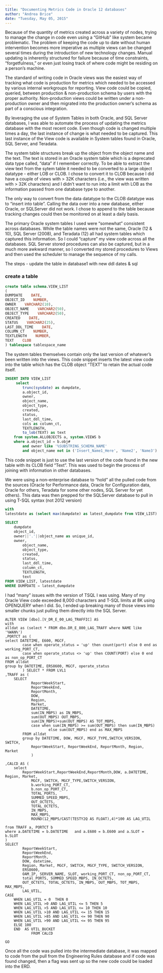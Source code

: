 ```yaml
---
title: "Documenting Metrics Code in Oracle 12 databases"
author: "Andrea Brice"
date: "Tuesday, May 05, 2015"
---
```



Because of the quantity of metrics created across a variety of nodes, trying to manage the change in code even using a "GitHub" like system became problematic.  The problem of keeping the code up to date without human intervention becomes more imperative as multiple views can be changed several times during the introduction of new technology changes.  Manual updating is inherently structured for failure because of time constraints, "forgetfulness," or even just losing track of where code might be residing on a person's machine.

The standard of writing code in Oracle views was the easiest way of tracking what code is production for metrics which needed to be accessed by various internal workgroups for reporting.  View code could be copied, queried, between production & non-production schema by users with the proper authority.  Non-production views could be written under a non-production owner and then migrated into the production owner's schema as part of a conscious integration.

By leveraging the use of System Tables in both Oracle, and SQL Server databases, I was able to automate the process of updating the metrics database with the most recent code.  Even though code is changed multiple times a day, the last instance of change is what needed to be captured.  This last instance of the View code is available in System tables found in Oracle, SQL Server, and Teradata.  

The system table structures break up the object from the object name and the text.  The text is stored in an Oracle system table which is a deprecated data type called, "data" if I remember correctly.  To be able to extract the view text from the sytem table it needed to be converted to a large object datatype - either LOB or CLOB.  I chose to convert it to CLOB because I did have a couple of views with > 32K characters (i.e., the view was written with > 32K characters) and I didn't want to run into a limit with LOB as the information passed from one database type to another.  

The only way to convert from the data datatype to the CLOB datatype was to "insert into table".  Calling the data over into a new database, either Oracle, or SQLServer did not work.  I chose to append to the table because tracking changes could then be monitored on at least a daily basis.

The primary Oracle system tables I used were "somewhat" consistent across databases.  While the table names were not the same, Oracle (12 & 10), SQL Server (2008), and Teradata (12) all had system tables which captured this information.  So I could "capture" my view code across all the databases.  SQL Server stored procedures can also be captured, but in a much more awkward manner, so I converted my stored procedures to Views and then used the scheduler to manage the sequence of my calls.


The steps
- update the table in database1 with new ddl dates & sql

### create a table
```sql
create table schema.VIEW_LIST
(
DUMPDATE    DATE,
OBJECT_ID    NUMBER,
OWNER    VARCHAR2(10),
OBJECT_NAME    VARCHAR2(50),
OBJECT_TYPE    VARCHAR2(50),
CREATED    DATE,
STATUS    VARCHAR2(25),
LAST_DDL_TIME    DATE,
COLUMN_CT    NUMBER,
TEXTLENGTH    NUMBER,
TEXT    CLOB
) tablespace tablespace_name
```
The system tables themselves contain only the last version of whatever's been written into the views.  This code snippet inserts the latest view code into the table which has the CLOB object "TEXT" to retain the actual code itself.
```sql
INSERT INTO VIEW_LIST
     select
        trunc(sysdate) as dumpdate,
        a.object_id,
        owner,
        object_name,
        object_type,
        created,
        status,
        last_ddl_time,
        cols as column_ct,
        TEXTLENGTH, 
        to_lob(TEXT) as text
    from system.ALLOBJECTS a, system.VIEWS b
    where a.object_id = b.obj#
        and owner like '%SUBSTRING_SCHEMA_NAME'
        and object_name not in ('Insert_Name1_Here', 'Name2', 'Name3')
```
This code snippet is just to use the last version of the code found in the new table with its CLOB field "Text".  This was used to begin the process of joining with information in other databases.  

We were using a non-enterprise database to "hold" all the pulled code from the sources (Oracle for Performance data, Oracle for Configuration data, Oracle for others, Teradata for some other nodes, SQL Server for yet others).  This data was then prepped for the SQLServer database to pull in using T-SQL syntax (not 2012 version)

```sql
with
latestdate as (select max(dumpdate) as latest_dumpdate from VIEW_LIST)
       
SELECT 
    dumpdate
    object_id,
    owner||'.'||object_name as unique_id,
    owner,
        object_name,
        object_type,
        created,
        status,
        last_ddl_time,
        column_ct,
        TEXTLENGTH, 
        text
FROM VIEW_LIST, latestdate
WHERE DUMPDATE = latest_dumpdate
```
I had "many" issues with the version of TSQL I was using.  Many of my Oracle View code exceeded 8,000 characters and T-SQL limits at 8K using OPENQUERY when I did.  So, I ended up breaking many of those views into smaller chunks just pulling them directly into the SQL Server.  

```tsql
ALTER VIEW [dbo].[V_DR_E_00_LAG_TRAFFIC] AS
with 
alldat as (select * FROM dbo.DR_E_800_LAG_TRAFF where NAME like '%WAN%')
,PORTCT as (
select DATETIME, E600, MGCF,
		case when operate_status = 'up' then count(port) else 0 end as working_PORT_CT,
		case when operate_status <> 'up' then COUNT(PORT) else 0 end as non_op_PORT_CT
FROM alldat
group by DATETIME, ERS8600, MGCF, operate_status
		) SELECT * FROM LVL1
,TRAFF as (
    SELECT  
			ReportWeekStart,
			ReportWeekEnd,
			ReportMonth,
			DOW, 
			Region, 
			Market,
			DATETIME, 
			sum(IN_MBPS) as IN_MBPS,
			sum(OUT_MBPS) OUT_MBPS,
			sum(IN_MBPS)+sum(OUT_MBPS) AS TOT_MBPS,
			case when sum(IN_MBPS) >= sum(OUT_MBPS) then sum(IN_MBPS)
					else sum(OUT_MBPS) end as MAX_MBPS
		FROM alldat 
		group by DATETIME, DOW, MGCF, MGCF_TYPE,SWITCH_VERSION, SWITCH,
			ReportWeekStart, ReportWeekEnd, ReportMonth, Region, Market
			)
			
,CALCD AS (
	select 
		ReportWeekStart,ReportWeekEnd,ReportMonth,DOW, a.DATETIME, Region, Market, 
			MGCF, SWITCH, MGCF_TYPE,SWITCH_VERSION,
			b.working_PORT_CT,
			b.non_op_PORT_CT,
			TOTAL_PORTS,
			SUMMED_SPEED_MBPS, 
			OUT_OCTETS,
			TOTAL_OCTETS,
			IN_MBPS,
			MAX_MBPS,
			ROUND(12_MBPS/CAST(TESTY2Q AS FLOAT),4)*100 AS LAG_UTIL

from TRAFF a, PORTCT b
where a.DATETIME = b.DATETIME	and a.E600 = b.E600 and	a.SLOT = b.SLOT	
)
SELECT 				
		ReportWeekStart, 
		ReportWeekEnd, 
		ReportMonth, 
		DOW, datetime,
		Region, Market, MGCF, SWITCH, MGCF_TYPE, SWITCH_VERSION, 
		ERS8600, 
		OAM_IP, SERVER_NAME, SLOT, working_PORT_CT, non_op_PORT_CT, 
		total_PORTS, SUMMED_SPEED_MBPS, IN_OCTETS,
		OUT_OCTETS, TOTAL_OCTETS, IN_MBPS, OUT_MBPS, TOT_MBPS, MAX_MBPS,
		LAG_UTIL,
CASE
	WHEN LAG_UTIL = 0  THEN 0 
	WHEN LAG_UTIL >0 AND LAG_UTIL <= 5 THEN 5   
	WHEN LAG_UTIL >5 AND LAG_UTIL <= 10 THEN 10 
	WHEN LAG_UTIL >10 AND LAG_UTIL <= 15 THEN 15 
	WHEN LAG_UTIL >85 AND LAG_UTIL <= 90 THEN 90 
	WHEN LAG_UTIL >90 AND LAG_UTIL <= 95 THEN 95
	ELSE 100
	END  AS UTIL_BUCKET	
			FROM CALCD

GO
```
Once all the code was pulled into the intermediate database, it was mapped to code from the pull from the Engineering Rules database and if code was found changed, then a flag was sent up so the new code could be loaded into the ERD.







